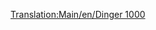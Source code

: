 [[Translation:Main/en/Dinger 1000]]
{{Template:Aeronaves/Es
|Nombre=Dinger 1000
|Imagen=[[File:en/Dinger1000.png|Dinger 1000]]
|Precio=328.124 € (164.062 £)
|Velocidad=2,330 km/h (1,448 mph)
|Coste-anual=14.118 € (7,059 £)
|Diseño=2013
|Duración=25
|Capacidad=130 pasajeros y 45 sacos de correo
|
|Descripción=Avión futurista, Al parecer, por Dinger/Fokker. Mayor capacidad que el Concorde. El avión más rapido y más caro. Usarlo como el concorde.
|Vida-real=Ficticio
}}
